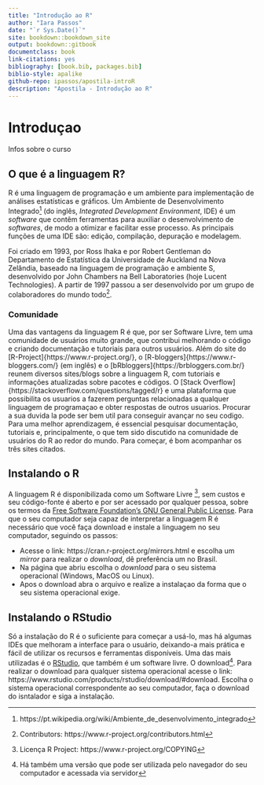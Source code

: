 ```yaml
--- 
title: "Introdução ao R"
author: "Iara Passos"
date: "`r Sys.Date()`"
site: bookdown::bookdown_site
output: bookdown::gitbook
documentclass: book
link-citations: yes
bibliography: [book.bib, packages.bib]
biblio-style: apalike
github-repo: ipassos/apostila-introR
description: "Apostila - Introdução ao R"
---
```



# Introduçao {#intro}

Infos sobre o curso

## O que é a linguagem R?

R é uma linguagem de programação e um ambiente para implementação de análises estatísticas e gráficos. Um Ambiente de Desenvolvimento Integrado^[https://pt.wikipedia.org/wiki/Ambiente_de_desenvolvimento_integrado] (do inglês, _Integrated Development Environment_, IDE) é um _software_ que contêm ferramentas para auxiliar o desenvolvimento de _softwares_, de modo a otimizar e facilitar esse processo. As principais funções de uma IDE são: edição, compilação, depuração e modelagem. 

Foi criado em 1993, por Ross Ihaka e por Robert Gentleman do Departamento de Estatística da Universidade de Auckland na Nova Zelândia, baseado na linguagem de programação e ambiente S, desenvolvido por John Chambers na Bell Laboratories (hoje Lucent Technologies). A partir de 1997 passou a ser desenvolvido por um grupo de colaboradores do mundo todo^[Contributors: https://www.r-project.org/contributors.html]. 

### Comunidade

Uma das vantagens da linguagem R é que, por ser Software Livre, tem uma comunidade de usuários muito grande, que contribui melhorando o código e criando documentação e tutoriais para outros usuários. Além do site do [R-Project]{https://www.r-project.org/}, o [R-bloggers]{https://www.r-bloggers.com/} (em inglês) e o [bRbloggers]{https://brbloggers.com.br/} reunem diversos sites/blogs sobre a linguagem R, com tutoriais e informações atualizadas sobre pacotes e códigos. O [Stack Overflow]{https://stackoverflow.com/questions/tagged/r} e uma plataforma que possibilita os usuarios a fazerem perguntas relacionadas a qualquer linguagem de programaçao e obter respostas de outros usuarios. Procurar a sua duvida la pode ser bem util para conseguir avançar no seu codigo. Para uma melhor aprendizagem, é essencial pesquisar documentação, tutoriais e, principalmente, o que tem sido discutido na comunidade de usuários do R ao redor do mundo. Para começar, é bom acompanhar os três sites citados.

## Instalando o R 

A linguagem R é disponibilizada como um Software Livre ^[Licença R Project: https://www.r-project.org/COPYING], sem custos e seu código-fonte é aberto e por ser acessado por qualquer pessoa, sobre os termos da [Free Software Foundation’s GNU General Public License](https://www.gnu.org/). Para que o seu computador seja capaz de interpretar a linguagem R é necessário que você faça download e instale a linguagem no seu computador, seguindo os passos: 

* Acesse o link: https://cran.r-project.org/mirrors.html e escolha um _mirror_ para realizar o _download_, dê preferência um no Brasil. 
* Na página que abriu escolha o _download_ para o seu sistema operacional (Windows, MacOS ou Linux). 
* Apos o download abra o arquivo e realize a instalaçao da forma que o seu sistema operacional exige. 

## Instalando o RStudio 

Só a instalação do R é o suficiente para começar a usá-lo, mas há algumas IDEs que melhoram a interface para o usuário, deixando-a mais prática e fácil de utilizar os recursos e ferramentas disponíveis. 
	Uma das mais utilizadas é o [RStudio](https://rstudio.com/), que também é um software livre. O download^[Há também uma versão que pode ser utilizada pelo navegador do seu computador e acessada via servidor]. Para realizar o download para qualquer sistema operacional acesse o link: https://www.rstudio.com/products/rstudio/download/#download. Escolha o sistema operacional correspondente ao seu computador, faça o download do isntalador e siga a instalação.
    
